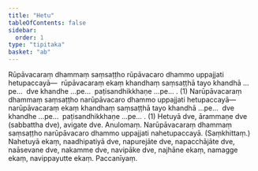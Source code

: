 ```yaml
---
title: "Hetu"
tableOfContents: false
sidebar:
  order: 1
type: "tipitaka"
basket: "ab"
---
```



<DynamicBreadcrumb />

<Division number="244">

<Paragraph number="4609">
Rūpāvacaraṃ dhammaṃ saṃsaṭṭho rūpāvacaro dhammo uppajjati hetupaccayā—  rūpāvacaraṃ ekaṃ khandhaṃ saṃsaṭṭhā tayo khandhā …pe…  dve khandhe …pe…  paṭisandhikkhaṇe …pe… . (1)
</Paragraph>

<Paragraph number="4610">
Narūpāvacaraṃ dhammaṃ saṃsaṭṭho narūpāvacaro dhammo uppajjati hetupaccayā—  narūpāvacaraṃ ekaṃ khandhaṃ saṃsaṭṭhā tayo khandhā …pe…  dve khandhe …pe…  paṭisandhikkhaṇe …pe… . (1)
</Paragraph>

<Paragraph number="4611">
Hetuyā dve, ārammaṇe dve (sabbattha dve), avigate dve.

</Paragraph>
</Division>

<Paragraph number="4612" type="center">
Anulomaṃ.


</Paragraph>

<Paragraph number="4613">
Narūpāvacaraṃ dhammaṃ saṃsaṭṭho narūpāvacaro dhammo uppajjati nahetupaccayā. (Saṃkhittaṃ.)
</Paragraph>

<Paragraph number="4614">
Nahetuyā ekaṃ, naadhipatiyā dve, napurejāte dve, napacchājāte dve, naāsevane dve, nakamme dve, navipāke dve, najhāne ekaṃ, namagge ekaṃ, navippayutte ekaṃ.

</Paragraph>

<Paragraph number="4615" type="center">
Paccanīyaṃ.
</Paragraph>